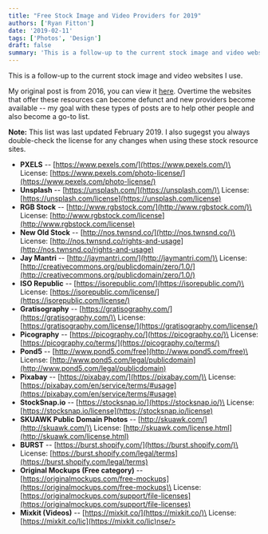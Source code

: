 ```yaml
---
title: "Free Stock Image and Video Providers for 2019"
authors: ['Ryan Fitton']
date: '2019-02-11'
tags: ['Photos', 'Design']
draft: false
summary: 'This is a follow-up to the current stock image and video websites I use. My original post is from 2016, you can view it here. Overtime the websites that offer these resources can become defunct and new providers become available &#8211; my goal with these types of posts are to help other people and also ...'
---
```


This is a follow-up to the current stock image and video websites I use.

My original post is from 2016, you can view it [here](/blog/free-stock-image-websites/). Overtime the websites that offer these resources can become defunct and new providers become available -- my goal with these types of posts are to help other people and also become a go-to list.

**Note:** This list was last updated February 2019. I also sugegst you always double-check the license for any changes when using these stock resource sites.

-   **PXELS** -- [https://www.pexels.com/](https://www.pexels.com/)\
    License: [https://www.pexels.com/photo-license/](https://www.pexels.com/photo-license/)
-   **Unsplash** -- [https://unsplash.com/](https://unsplash.com/)\
    License: [https://unsplash.com/license](https://unsplash.com/license)
-   **RGB Stock** -- [http://www.rgbstock.com/](http://www.rgbstock.com/)\
    License: [http://www.rgbstock.com/license](http://www.rgbstock.com/license)
-   **New Old Stock** -- [http://nos.twnsnd.co/](http://nos.twnsnd.co/)\
    License: [http://nos.twnsnd.co/rights-and-usage](http://nos.twnsnd.co/rights-and-usage)
-   **Jay Mantri** -- [http://jaymantri.com/](http://jaymantri.com/)\
    License: [http://creativecommons.org/publicdomain/zero/1.0/](http://creativecommons.org/publicdomain/zero/1.0/)
-   **ISO Republic** -- [https://isorepublic.com/](https://isorepublic.com/)\
    License: [https://isorepublic.com/license/](https://isorepublic.com/license/)
-   **Gratisography** -- [https://gratisography.com/](https://gratisography.com/)\
    License: [https://gratisography.com/license/](https://gratisography.com/license/)
-   **Picography** -- [https://picography.co/](https://picography.co/)\
    License: [https://picography.co/terms/](https://picography.co/terms/)
-   **Pond5** -- [http://www.pond5.com/free](http://www.pond5.com/free)\
    License: [http://www.pond5.com/legal/publicdomain](http://www.pond5.com/legal/publicdomain)
-   **Pixabay** -- [https://pixabay.com/](https://pixabay.com/)\
    License: [https://pixabay.com/en/service/terms/#usage](https://pixabay.com/en/service/terms/#usage)
-   **StockSnap.io** -- [https://stocksnap.io/](https://stocksnap.io/)\
    License: [https://stocksnap.io/license](https://stocksnap.io/license)
-   **SKUAWK Public Domain Photos** -- [http://skuawk.com/](http://skuawk.com/)\
    License: [http://skuawk.com/license.html](http://skuawk.com/license.html)
-   **BURST** -- [https://burst.shopify.com/](https://burst.shopify.com/)\
    License: [https://burst.shopify.com/legal/terms](https://burst.shopify.com/legal/terms)
-   **Original Mockups (Free category)** -- [https://originalmockups.com/free-mockups](https://originalmockups.com/free-mockups)\
    License: [https://originalmockups.com/support/file-licenses](https://originalmockups.com/support/file-licenses)
-   **Mixkit (Videos)** -- [https://mixkit.co/](https://mixkit.co/)\
    License: [https://mixkit.co/lic](https://mixkit.co/lic)nse/>
